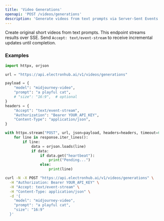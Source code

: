 ```yaml
---
title: 'Video Generations'
openapi: 'POST /videos/generations'
description: 'Generate videos from text prompts via Server-Sent Events (SSE)'
---
```


Create original short videos from text prompts. This endpoint streams results over SSE. Send `Accept: text/event-stream` to receive incremental updates until completion.

### Examples

<CodeGroup>

```python Python
import httpx, orjson

url = "https://api.electronhub.ai/v1/videos/generations"

payload = {
    "model": "midjourney-video",
    "prompt": "a playful cat",
    # "size": "16:9",  # optional
}
headers = {
    "Accept": "text/event-stream",
    "Authorization": "Bearer YOUR_API_KEY",
    "Content-Type": "application/json",
}

with httpx.stream("POST", url, json=payload, headers=headers, timeout=600) as response:
    for line in response.iter_lines():
        if line:
            data = orjson.loads(line)
            if data:
                if data.get("heartbeat"):
                    print("Pending...")
                else:
                    print(line)
```

```bash cURL
curl -N -X POST "https://api.electronhub.ai/v1/videos/generations" \
  -H "Authorization: Bearer YOUR_API_KEY" \
  -H "Accept: text/event-stream" \
  -H "Content-Type: application/json" \
  -d '{
    "model": "midjourney-video",
    "prompt": "a playful cat",
    "size": "16:9"
  }'
```

</CodeGroup>


